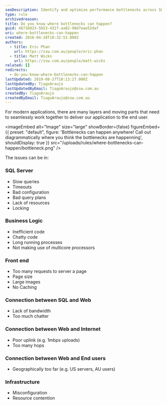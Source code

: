```yaml
---
seoDescription: Identify and optimize performance bottlenecks across SQL Server, business logic, front-end, connections, and infrastructure layers to enhance overall application speed.
type: rule
archivedreason:
title: Do you know where bottlenecks can happen?
guid: 4671b023-5b53-4327-aa02-98d7eae52daf
uri: where-bottlenecks-can-happen
created: 2016-04-28T18:32:53.000Z
authors:
  - title: Eric Phan
    url: https://ssw.com.au/people/eric-phan
  - title: Matt Wicks
    url: https://ssw.com.au/people/matt-wicks
related: []
redirects:
  - do-you-know-where-bottlenecks-can-happen
lastUpdated: 2019-08-27T18:13:27.000Z
lastUpdatedBy: TiagoAraujo
lastUpdatedByEmail: TiagoAraujo@ssw.com.au
createdBy: TiagoAraujo
createdByEmail: TiagoAraujo@ssw.com.au
---
```


For modern applications, there are many layers and moving parts that need to seamlessly work together to deliver our application to the end user.

<imageEmbed
  alt="Image"
  size="large"
  showBorder={false}
  figureEmbed={{
    preset: "default",
    figure: 'Bottlenecks can happen anywhere! Call out diagrammatically where you think the bottlenecks are happenning',
    shouldDisplay: true
  }}
  src="/uploads/rules/where-bottlenecks-can-happen/bottleneck.png"
/>

The issues can be in:

### SQL Server

- Slow queries
- Timeouts
- Bad configuration
- Bad query plans
- Lack of resources
- Locking

### Business Logic

- Inefficient code
- Chatty code
- Long running processes
- Not making use of multicore processors

### Front end

- Too many requests to server a page
- Page size
- Large images
- No Caching

### Connection between SQL and Web

- Lack of bandwidth
- Too much chatter

### Connection between Web and Internet

- Poor uplink (e.g. 1mbps uploads)
- Too many hops

### Connection between Web and End users

- Geographically too far (e.g. US servers, AU users)

### Infrastructure

- Misconfiguration
- Resource contention
